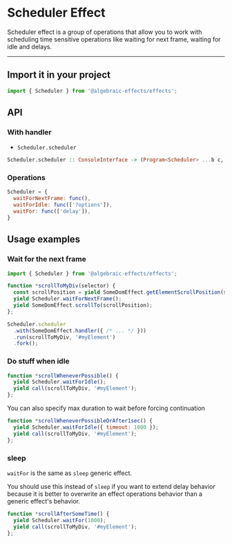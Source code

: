 
# Scheduler Effect
Scheduler effect is a group of operations that allow you to work with scheduling time sensitive operations like waiting for next frame, waiting for idle and delays.

---


## Import it in your project
```js
import { Scheduler } from '@algebraic-effects/effects';
```


## API

### With handler

* `Scheduler.scheduler`
```haskell
Scheduler.scheduler :: ConsoleInterface -> (Program<Scheduler> ...b c, ...b) -> Task e c
```

### Operations
```js
Scheduler = {
  waitForNextFrame: func(),
  waitForIdle: func(['?options']),
  waitFor: func(['delay']),
}
```

## Usage examples

### Wait for the next frame

```js
import { Scheduler } from '@algebraic-effects/effects';

function *scrollToMyDiv(selector) {
  const scrollPosition = yield SomeDomEffect.getElementScrollPosition(selector);
  yield Scheduler.waitForNextFrame();
  yield SomeDomEffect.scrollTo(scrollPosition);
};

Scheduler.scheduler
  .with(SomeDomEffect.handler({ /* ... */ }))
  .run(scrollToMyDiv, '#myElement')
  .fork();
```


### Do stuff when idle

```js
function *scrollWheneverPossible() {
  yield Scheduler.waitForIdle();
  yield call(scrollToMyDiv, '#myElement');
};
```

You can also specify max duration to wait before forcing continuation
```js
function *scrollWheneverPossibleOrAfter1sec() {
  yield Scheduler.waitForIdle({ timeout: 1000 });
  yield call(scrollToMyDiv, '#myElement');
};
```


### sleep
`waitFor` is the same as `sleep` generic effect.

You should use this instead of `sleep` if you want to extend delay behavior because it is better to overwrite an effect operations behavior than a generic effect's behavior.

```js
function *scrollAfterSomeTime() {
  yield Scheduler.waitFor(1000);
  yield call(scrollToMyDiv, '#myElement');
};
```

